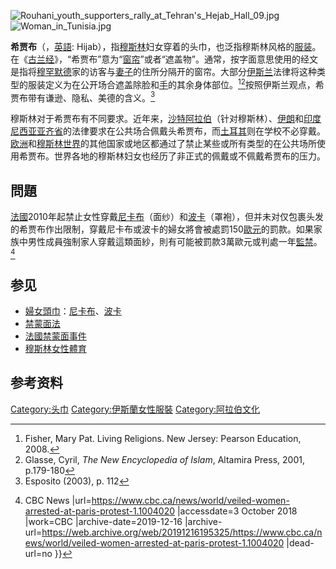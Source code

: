 
[[File:Rouhani_youth_supporters_rally_at_Tehran's_Hejab_Hall_09.jpg|thumb]]
[[File:Woman_in_Tunisia.jpg|thumb]]

'''希贾布'''（{{lang-ar|حجاب|}}，[[英語|英語]]: Hijab），指[[穆斯林|穆斯林]]妇女穿着的头巾，也泛指穆斯林风格的[[服装|服装]]。在《[[古兰经|古兰经]]》，“希贾布”意为“[[窗帘|窗帘]]”或者“遮盖物”。通常，按字面意思使用的经文是指将[[穆罕默德|穆罕默德]]家的访客与[[妻子|妻子]]的住所分隔开的窗帘。大部分[[伊斯兰|伊斯兰]]法律将这种类型的服装定义为在公开场合遮盖除脸和[[手|手]]的其余身体部位。<ref>Fisher, Mary Pat. Living Religions. New Jersey: Pearson Education, 2008.</ref><ref name="Glasse, Cyril 2001, p.179-180">Glasse, Cyril, ''The New Encyclopedia of Islam'', Altamira Press, 2001, p.179-180</ref>按照伊斯兰观点，希贾布带有谦逊、隐私、美德的含义。<ref name="dict">Esposito (2003), p. 112</ref>

穆斯林对于希贾布有不同要求。近年来，[[沙特阿拉伯|沙特阿拉伯]]（针对穆斯林）、[[伊朗|伊朗]]和[[印度尼西亚|印度尼西亚]][[亚齐省|亚齐省]]的法律要求在公共场合佩戴头希贾布，而[[土耳其|土耳其]]则在学校不必穿戴。[[欧洲|欧洲]]和[[穆斯林世界|穆斯林世界]]的其他国家或地区都通过了禁止某些或所有类型的在公共场所使用希贾布。世界各地的穆斯林妇女也经历了非正式的佩戴或不佩戴希贾布的压力。

== 問題 ==
[[法國|法國]]2010年起禁止女性穿戴[[尼卡布|尼卡布]]（面纱）和[[波卡_(服飾)|波卡]]（罩袍），但并未对仅包裹头发的希贾布作出限制，穿戴尼卡布或波卡的婦女將會被處罰150[[歐元|歐元]]的罰款。如果家族中男性成員強制家人穿戴這類面紗，則有可能被罰款3萬歐元或判處一年[[監禁|監禁]]。<ref>{{cite news |title=Veiled women arrested at Paris protest {{!}} CBC News |url=https://www.cbc.ca/news/world/veiled-women-arrested-at-paris-protest-1.1004020 |accessdate=3 October 2018 |work=CBC |archive-date=2019-12-16 |archive-url=https://web.archive.org/web/20191216195325/https://www.cbc.ca/news/world/veiled-women-arrested-at-paris-protest-1.1004020 |dead-url=no }}</ref>

== 参见 ==
* [[婦女頭巾|婦女頭巾]]：[[尼卡布|尼卡布]]、[[波卡_(服飾)|波卡]]
* [[禁蒙面法|禁蒙面法]]
* [[法國禁蒙面事件|法國禁蒙面事件]]
* [[穆斯林女性體育|穆斯林女性體育]]

== 参考资料 ==
{{reflist}}

{{Commons category|Hijabs}}
{{Clothes-stub}}
{{伊斯蘭教女裝}}

[[Category:头巾|Category:头巾]]
[[Category:伊斯蘭女性服裝|Category:伊斯蘭女性服裝]]
[[Category:阿拉伯文化|Category:阿拉伯文化]]
